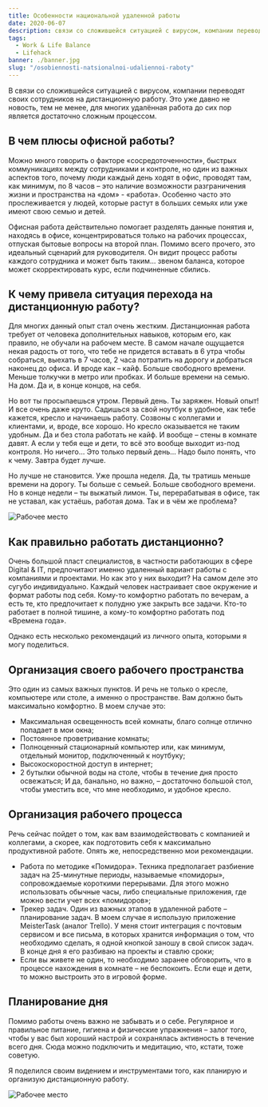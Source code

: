 ```yaml
---
title: Особенности национальной удаленной работы
date: 2020-06-07
description: связи со сложившейся ситуацией с вирусом, компании переводят своих сотрудников на дистанционную работу. Это уже давно не новость, тем не менее, для многих удалённая работа до сих пор является достаточно сложным процессом.
tags:
  - Work & Life Balance
  - Lifehack
banner: ./banner.jpg
slug: "/osobiennosti-natsionalnoi-udaliennoi-raboty"
---
```


В связи со сложившейся ситуацией с вирусом, компании переводят своих сотрудников на дистанционную работу. Это уже давно не новость, тем не менее, для многих удалённая работа до сих пор является достаточно сложным процессом.

## В чем плюсы офисной работы?

Можно много говорить о факторе «сосредоточенности», быстрых коммуникациях между сотрудниками и контроле, но один из важных аспектов того, почему люди каждый день ходят в офис, проводят там, как минимум, по 8 часов – это наличие возможности разграничения жизни и пространства на «дом» - «работа». Особенно часто это прослеживается у людей, которые растут в больших семьях или уже имеют свою семью и детей.

Офисная работа действительно помогает разделять данные понятия и, находясь в офисе, концентрироваться только на рабочих процессах, отпуская бытовые вопросы на второй план.
Помимо всего прочего, это идеальный сценарий для руководителя. Он видит процесс работы каждого сотрудника и может быть таким… звеном баланса, которое может скорректировать курс, если подчиненные сбились.

## К чему привела ситуация перехода на дистанционную работу?

Для многих данный опыт стал очень жестким. Дистанционная работа требует от человека дополнительных навыков, которым его, как правило, не обучали на рабочем месте.
В самом начале ощущается некая радость от того, что тебе не придется вставать в 6 утра чтобы собраться, выехать в 7 часов, 2 часа потратить на дорогу и добраться наконец до офиса. И вроде как – кайф. Больше свободного времени. Меньше толкучки в метро или пробках. И больше времени на семью. На дом. Да и, в конце концов, на себя.

Но вот ты просыпаешься утром. Первый день. Ты заряжен. Новый опыт! И все очень даже круто. Садишься за свой ноутбук в удобное, как тебе кажется, кресло и начинаешь работу. Созвоны с коллегами и клиентами, и, вроде, все хорошо. Но кресло оказывается не таким удобным. Да и без стола работать не кайф. И вообще – стены в комнате давят. А если у тебя еще и дети, то всё это вообще выходит из-под контроля. Но ничего… Это только первый день… Надо было понять, что к чему. Завтра будет лучше.

Но лучше не становится. Уже прошла неделя. Да, ты тратишь меньше времени на дорогу. Ты больше с семьей. Больше свободного времени. Но в конце недели – ты выжатый лимон. Ты, перерабатывая в офисе, так не уставал, как устаёшь, работая дома.
Так и в чём же проблема?

![Рабочее место](./text1.png)

## Как правильно работать дистанционно?

Очень большой пласт специалистов, в частности работающих в сфере Digital & IT, предпочитают именно удаленный вариант работы с компаниями и проектами. Но как это у них выходит?
На самом деле это сугубо индивидуально. Каждый человек настраивает свое окружение и формат работы под себя. Кому-то комфортно работать по вечерам, а есть те, кто предпочитает к полудню уже закрыть все задачи. Кто-то работает в полной тишине, а кому-то комфортно работать под «Времена года».

Однако есть несколько рекомендаций из личного опыта, которыми я могу поделиться.

## Организация своего рабочего пространства

Это один из самых важных пунктов. И речь не только о кресле, компьютере или столе, а именно о пространстве. Вам должно быть максимально комфортно. В моем случае это:

- Максимальная освещенность всей комнаты, благо солнце отлично попадает в мои окна;
- Постоянное проветривание комнаты;
- Полноценный стационарный компьютер или, как минимум, отдельный монитор, подключенный к ноутбуку;
- Высокоскоростной доступ в интернет;
- 2 бутылки обычной воды на столе, чтобы в течение дня просто освежаться;
И да, банально, но важно, – достаточно большой стол, чтобы уместить все, что мне необходимо, и удобное кресло.

## Организация рабочего процесса

Речь сейчас пойдет о том, как вам взаимодействовать с компанией и коллегами, а скорее, как подготовить себя к максимально продуктивной работе. Опять же, непосредственно мои рекомендации.

- Работа по методике «Помидора». Техника предполагает разбиение задач на 25-минутные периоды, называемые «помидоры», сопровождаемые короткими перерывами. Для этого можно использовать обычные часы, либо специальные приложения, где можно вести учет всех «помидоров»;
- Трекер задач. Один из важных этапов в удаленной работе – планирование задач. В моем случае я использую приложение MeisterTask (аналог Trello). У меня стоит интеграция с почтовым сервисом и все письма, в которых хранится информация о том, что необходимо сделать, я одной кнопкой заношу в свой список задач. В конце дня я его разбиваю на проекты и ставлю сроки;
- Если вы живете не один, то необходимо заранее обговорить, что в процессе нахождения в комнате – не беспокоить. Если еще и дети, то можно выстроить это в игровой форме.

## Планирование дня

Помимо работы очень важно не забывать и о себе. Регулярное и правильное питание, гигиена и физические упражнения – залог того, чтобы у вас был хороший настрой и сохранялась активность в течение всего дня. Сюда можно подключить и медитацию, что, кстати, тоже советую.

Я поделился своим видением и инструментами того, как планирую и организую дистанционную работу.

![Рабочее место](./text2.png)
